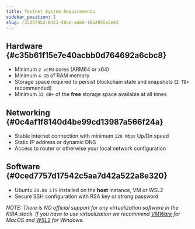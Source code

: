 ```yaml
---
title: Testnet System Requirements
sidebar_position: 1
slug: /3525f452-8421-48ce-aab6-10a2955a3e03
---
```





## Hardware {#c35b61f15e7e40acbb0d764692a6cbc8}

- Minimum `2 vCPU` cores (ARM64 or x64)
- Minimum `4 GB` of RAM memory
- Storage space required to persist blockchain state and snapshots (`2 TB+` recommended)
- Minimum `32 GB+` of the **free** storage space available at all times

## Networking {#0c4af1f8140d4be99cd13987a566f24a}

- Stable internet connection with minimum `128 Mbps` Up/Dn speed
- Static IP address or dynamic DNS
- Access to router or otherwise your local network configuration

## Software {#0ced7757d17542c5aa7d42a522a8e320}

- Ubuntu `20.04 LTS` installed on the **host** instance, VM or WSL2
- Secure SSH configuration with RSA key or strong password

_NOTE: There is NO official support for any virtualization software in the KIRA stack. If you have to use virtualization we recommend_ [_VMWare_](https://www.vmware.com/) _for MacOS and_ [_WSL2_](/testnet/fc224b7a-3406-46db-ad7a-5c179d06703c) _for Windows._

